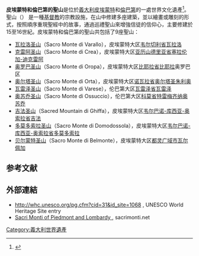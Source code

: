 '''皮埃蒙特和倫巴第的聖山'''是位於[[義大利|義大利]][[皮埃蒙特|皮埃蒙特]]和[[倫巴第|倫巴第]]的一處世界文化遺產<ref>{{cite web|url=http://whc.unesco.org/en/list/1068|title=Sacri Monti of Piedmont and Lombardy|publisher=UNESCO|date=|accessdate=2014-11-05|archive-date=2017-07-11|archive-url=https://web.archive.org/web/20170711135629/http://whc.unesco.org/en/list/1068|dead-url=no}}</ref>。聖山（{{lang-it|Sacro Monte}}） 是一種[[基督教|基督教]]的宗教設施，在山中修建多座建築，並以繪畫或雕刻的形式，按照順序重現聖經中的故事，通過巡禮聖山來增強信徒的信仰心，主要修建於15至16世紀。皮埃蒙特和倫巴第的聖山共包括了9座聖山：

*[[瓦拉洛圣山|瓦拉洛圣山]]（Sacro Monte di Varallo），皮埃蒙特大区[[韦尔切利省|韦尔切利省]][[瓦拉洛|瓦拉洛]]
*[[克雷阿圣山|克雷阿圣山]]（Sacro Monte di Crea），皮埃蒙特大区[[亚历山德里亚省|亚历山德里亚省]][[塞拉伦加-迪克雷阿|塞拉伦加-迪克雷阿]]
*[[奥罗巴圣山|奥罗巴圣山]]（Sacro Monte di Oropa），皮埃蒙特大区[[比耶拉省|比耶拉省]][[比耶拉|比耶拉]]奥罗巴区
*[[奥尔塔圣山|奥尔塔圣山]]（Sacro Monte di Orta），皮埃蒙特大区[[诺瓦拉省|诺瓦拉省]][[奥尔塔圣朱利奥|奥尔塔圣朱利奥]]
*[[瓦雷泽圣山|瓦雷泽圣山]]（Sacro Monte di Varese），伦巴第大区[[瓦雷泽省|瓦雷泽省]][[瓦雷泽|瓦雷泽]]
*[[奥苏乔圣山|奥苏乔圣山]]（Sacro Monte di Ossuccio），伦巴第大区[[科莫省|科莫省]][[特雷梅齐纳|特雷梅齐纳]][[奥苏乔|奥苏乔]]
*[[吉法圣山|吉法圣山]]（Sacred Mountain di Ghiffa），皮埃蒙特大区[[韦尔巴诺-库西亚-奥索拉省|韦尔巴诺-库西亚-奥索拉省]][[吉法|吉法]]
*[[多莫多索拉圣山|多莫多索拉圣山]]（Sacro Monte di Domodossola），皮埃蒙特大区[[韦尔巴诺-库西亚-奥索拉省|韦尔巴诺-库西亚-奥索拉省]][[多莫多索拉|多莫多索拉]]
*[[贝尔蒙特圣山|贝尔蒙特圣山]]（Sacro Monte di Belmonte），皮埃蒙特大区[[都灵广域市|都灵广域市]][[瓦尔佩加|瓦尔佩加]]

== 参考文献 ==
{{reflist}}

==外部連結==
{{Commons|Sacri Monti of Piedmont and Lombardy|Sacri Monti of Piedmont and Lombardy}}
*http://whc.unesco.org/pg.cfm?cid=31&id_site=1068 {{Wayback|url=http://whc.unesco.org/pg.cfm?cid=31&id_site=1068 |date=20141105075415 }}, UNESCO World Heritage Site entry
*[https://web.archive.org/web/20190609110650/http://www.sacrimonti.net/User/index.php?PAGE=Sito_en%2Fsacri_monti_del_piemonte_e_della_lombardia Sacri Monti of Piedmont and Lombardy {{en icon}}], sacrimonti.net
{{意大利世界遗产}}
[[Category:義大利世界遺產|Category:義大利世界遺產]]